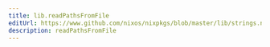 ```yaml
---
title: lib.readPathsFromFile
editUrl: https://www.github.com/nixos/nixpkgs/blob/master/lib/strings.nix#L1059C6
description: readPathsFromFile
---
```




<LinkCard
    title="Contribute Now!"
    description="API Documentation is done in our source code"
    href="https://www.github.com/nixos/nixpkgs/blob/master/lib/strings.nix#L1059C6"
/>

